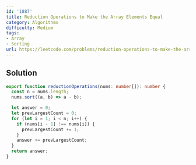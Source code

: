 ```yaml
---
id: '1887'
title: Reduction Operations to Make the Array Elements Equal
category: Algorithms
difficulty: Medium
tags:
- Array
- Sorting
url: https://leetcode.com/problems/reduction-operations-to-make-the-array-elements-equal
---
```


## Solution

```typescript filename="solution.ts" copy
export function reductionOperations(nums: number[]): number {
  const n = nums.length;
  nums.sort((a, b) => a - b);

  let answer = 0;
  let prevLargestCount = 0;
  for (let i = 1; i < n; i++) {
    if (nums[i - 1] !== nums[i]) {
      prevLargestCount += 1;
    }
    answer += prevLargestCount;
  }
  return answer;
}
```

